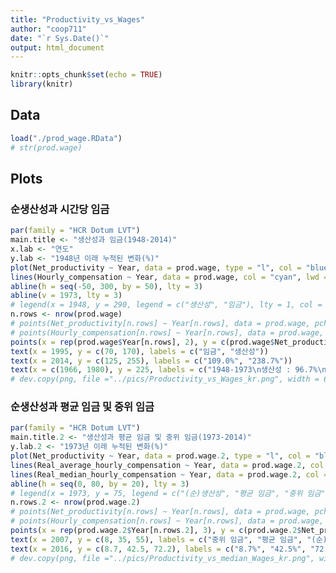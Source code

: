 ```yaml
---
title: "Productivity_vs_Wages"
author: "coop711"
date: "`r Sys.Date()`"
output: html_document
---
```


```r
knitr::opts_chunk$set(echo = TRUE)
library(knitr)
```

## Data


```r
load("./prod_wage.RData")
# str(prod.wage)
```

<P style="page-break-before:always">

## Plots

### 순생산성과 시간당 임금

```r
par(family = "HCR Dotum LVT")
main.title <- "생산성과 임금(1948-2014)"
x.lab <- "연도"
y.lab <- "1948년 이래 누적된 변화(%)"
plot(Net_productivity ~ Year, data = prod.wage, type = "l", col = "blue", xlab = x.lab, ylab = y.lab, main = main.title, lwd = 5, ylim = c(-50, 300), las = 1)
lines(Hourly_compensation ~ Year, data = prod.wage, col = "cyan", lwd = 5)
abline(h = seq(-50, 300, by = 50), lty = 3)
abline(v = 1973, lty = 3)
# legend(x = 1948, y = 290, legend = c("생산성", "임금"), lty = 1, col = c("blue", "cyan"), lwd = 3:2, bty = "n")
n.rows <- nrow(prod.wage)
# points(Net_productivity[n.rows] ~ Year[n.rows], data = prod.wage, pch = 21, col = "blue", bg = "blue", cex = 1.2)
# points(Hourly_compensation[n.rows] ~ Year[n.rows], data = prod.wage, pch = 21, col = "cyan", bg = "cyan", cex = 1.2)
points(x = rep(prod.wage$Year[n.rows], 2), y = c(prod.wage$Net_productivity[n.rows], prod.wage$Hourly_compensation[n.rows]), pch = 21, col = c("blue", "cyan"), bg = c("blue", "cyan"), cex = 1.3)
text(x = 1995, y = c(70, 170), labels = c("임금", "생산성"))
text(x = 2014, y = c(125, 255), labels = c("109.0%", "238.7%"))
text(x = c(1966, 1980), y = 225, labels = c("1948-1973\n생산성 : 96.7%\n임금 : 91.3%", "1973-2014\n생산성 : 72.2%\n임금 : 9.2%"))
# dev.copy(png, file ="../pics/Productivity_vs_Wages_kr.png", width = 640, height = 480)
```

### 순생산성과 평균 임금 및 중위 임금

```r
par(family = "HCR Dotum LVT")
main.title.2 <- "생산성과 평균 임금 및 중위 임금(1973-2014)"
y.lab.2 <- "1973년 이래 누적된 변화(%)"
plot(Net_productivity ~ Year, data = prod.wage.2, type = "l", col = "blue", xlab = x.lab, ylab = y.lab.2, main = main.title.2, lwd = 5, xlim = c(1973, 2018), ylim = c(-5, 80), las = 1)
lines(Real_average_hourly_compensation ~ Year, data = prod.wage.2, col = "deepskyblue", lwd = 5)
lines(Real_median_hourly_compensation ~ Year, data = prod.wage.2, col = "cyan", lwd = 5)
abline(h = seq(0, 80, by = 20), lty = 3)
# legend(x = 1973, y = 75, legend = c("(순)생산성", "평균 임금", "중위 임금"), lty = 1, col = c("blue", "deepskyblue", "cyan"), lwd = 5, bty = "n")
n.rows.2 <- nrow(prod.wage.2)
# points(Net_productivity[n.rows] ~ Year[n.rows], data = prod.wage, pch = 21, col = "blue", bg = "blue", cex = 1.2)
# points(Hourly_compensation[n.rows] ~ Year[n.rows], data = prod.wage, pch = 21, col = "cyan", bg = "cyan", cex = 1.2)
points(x = rep(prod.wage.2$Year[n.rows.2], 3), y = c(prod.wage.2$Net_productivity[n.rows.2], prod.wage.2$Real_average_hourly_compensation[n.rows.2], prod.wage.2$Real_median_hourly_compensation[n.rows.2]), pch = 21, col = c("blue", "deepskyblue", "cyan"), bg = c("blue", "deepskyblue", "cyan"), cex = 1.3)
text(x = 2007, y = c(8, 35, 55), labels = c("중위 임금", "평균 임금", "(순)생산성"))
text(x = 2016, y = c(8.7, 42.5, 72.2), labels = c("8.7%", "42.5%", "72.2%"))
# dev.copy(png, file ="../pics/Productivity_vs_median_Wages_kr.png", width = 640, height = 480)
```
